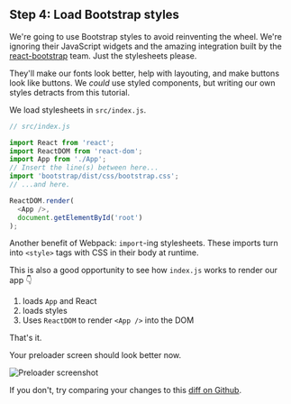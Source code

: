 ## Step 4: Load Bootstrap styles

We're going to use Bootstrap styles to avoid reinventing the wheel. We're
ignoring their JavaScript widgets and the amazing integration built by the
[react-bootstrap](https://react-bootstrap.github.io/) team. Just the
stylesheets please.

They'll make our fonts look better, help with layouting, and make buttons look
like buttons. We _could_ use styled components, but writing our own styles
detracts from this tutorial.

We load stylesheets in `src/index.js`.

```javascript
// src/index.js

import React from 'react';
import ReactDOM from 'react-dom';
import App from './App';
// Insert the line(s) between here...
import 'bootstrap/dist/css/bootstrap.css';
// ...and here.

ReactDOM.render(
  <App />,
  document.getElementById('root')
);
```

Another benefit of Webpack: `import`-ing stylesheets. These imports turn into
`<style>` tags with CSS in their body at runtime.

This is also a good opportunity to see how `index.js` works to render our app
👇

1. loads `App` and React
2. loads styles
3. Uses `ReactDOM` to render `<App />` into the DOM

That's it.

Your preloader screen should look better now.

![Preloader screenshot](https://raw.githubusercontent.com/Swizec/react-d3js-es6-ebook/2018-version/manuscript/resources/images/es6v2/preloader-screenshot.png)

If you don't, try comparing your changes to this
[diff on Github](https://github.com/Swizec/react-d3-walkthrough-livecode/commit/f068b950b7a1a75e9417e126ee53fb7925c27569).